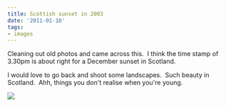 ```yaml
---
title: Scottish sunset in 2003
date: '2011-01-10'
tags:
- images
---
```


Cleaning out old photos and came across this.  I think the time stamp of 3.30pm is about right for a December sunset in Scotland.

I would love to go back and shoot some landscapes.  Such beauty in Scotland.  Ahh, things you don't realise when you're young.

![][image-1]

[image-1]:	/images/2011/01/dsc01645.jpg